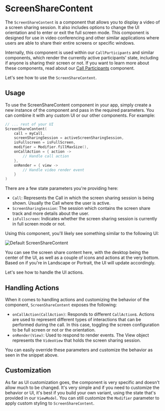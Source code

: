 # ScreenShareContent

The `ScreenShareContent` is a component that allows you to display a video of a screen sharing session. It also includes options to change the UI orientation and to enter or exit the full screen mode. This component is designed for use in video conferencing and other similar applications where users are able to share their entire screens or specific windows.

Internally, this component is used within our `CallParticipants` and similar components, which render the currently active participants' state, including if anyone is sharing their screen or not. If you want to learn more about these components, read about our [Call Participants](../02-participants/02-call-participants.mdx) component.

Let's see how to use the `ScreenShareContent`.

## Usage

To use the ScreenShareContent component in your app, simply create a new instance of the component and pass in the required parameters. You can combine it with any custom UI or our other components. For example:

```kotlin
// ... rest of your UI
ScreenShareContent(
    call = myCall,
    screenSharingSession = activeScreenSharingSession,
    isFullscreen = isFullScreen,
    modifier = Modifier.fillMaxSize(),
    onCallAction = { action ->
        // Handle call action
    },
    onRender = { view ->
        // Handle video render event
    }
)

```

There are a few state parameters you're providing here:

- `Call`: Represents the Call in which the screen sharing session is being shown. Usually the Call where the user is active.
- `ScreenSharingSession`: The session which contains the screen share track and more details about the user.
- `isFullscreen`: Indicates whether the screen sharing session is currently in full screen mode or not.

Using this component, you'll likely see something similar to the following UI:

![Default ScreenShareContent](https://user-images.githubusercontent.com/17215808/223407102-29e1b5e0-a1c2-4398-96ea-7434c76238a5.jpeg)

You can see the screen share content here, with the desktop being the center of the UI, as well as a couple of icons and actions at the very bottom. Based on if you're in Landscape or Portrait, the UI will update accordingly.

Let's see how to handle the UI actions.

## Handling Actions

When it comes to handling actions and customizing the behavior of the component, `ScreenShareContent` exposes the following:

- `onCallAction(CallAction)`: Responds to different `CallAction`s. Actions are used to represent different types of interactions that can be performed during the call. In this case, toggling the screen configuration to be full screen or not or the orientation.
- `onRender(View)`: Used to respond to render events. The View object represents the `VideoView` that holds the screen sharing session.

You can easily override these parameters and customize the behavior as seen in the snippet above.

## Customization

As far as UI customization goes, the component is very specific and doesn't allow much to be changed. It's very simple and if you need to customize the behavior or UI, it's best if you build your own variant, using the state that's provided in our `ViewModel`. You can still customize the `Modifier` parameter to apply custom styling to `ScreenShareContent`.